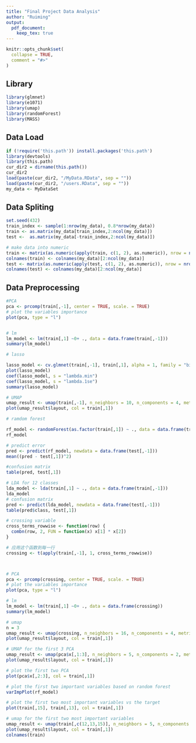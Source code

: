 ```yaml
---
title: "Final Project Data Analysis"
author: "Ruiming"
output: 
  pdf_document:
    keep_tex: true
---
```


```r
knitr::opts_chunk$set(
  collapse = TRUE,
  comment = "#>"
)
```

## Library

```r
library(glmnet)
library(e1071)
library(umap)
library(randomForest)
library(MASS)
```

## Data Load

```r
if (!require('this.path')) install.packages('this.path')
library(devtools)
library(this.path)
cur_dir2 = dirname(this.path())
cur_dir2
load(paste(cur_dir2, "/MyData.RData", sep = ""))
load(paste(cur_dir2, "/users.RData", sep = ""))
my_data <- MyDataSet
```

## Data Spliting

```r
set.seed(432)
train_index <- sample(1:nrow(my_data), 0.8*nrow(my_data))
train <- as.matrix(my_data[train_index,2:ncol(my_data)])
test <-  as.matrix(my_data[-train_index,2:ncol(my_data)])

# make data into numeric
train <- matrix(as.numeric(apply(train, c(1, 2), as.numeric)), nrow = nrow(train), ncol = ncol(train))
colnames(train) <- colnames(my_data)[2:ncol(my_data)]
test <- matrix(as.numeric(apply(test, c(1, 2), as.numeric)), nrow = nrow(test), ncol = ncol(test))
colnames(test) <- colnames(my_data)[2:ncol(my_data)]
```

## Data Preprocessing


```r
#PCA
pca <- prcomp(train[,-1], center = TRUE, scale. = TRUE)
# plot the variables importance
plot(pca, type = "l")
```

```r
```

```r
# lm 
lm_model <- lm(train[,1] ~0+ ., data = data.frame(train[,-1]))
summary(lm_model)
```

```r
# lasso

lasso_model <- cv.glmnet(train[,-1], train[,1], alpha = 1, family = "binomial", nfolds = 15)
plot(lasso_model)
coef(lasso_model, s = "lambda.min")
coef(lasso_model, s = "lambda.1se")
summary(lasso_model)
```

```r
# UMAP
umap_result <- umap(train[,-1], n_neighbors = 10, n_components = 4, metric = "euclidean")
plot(umap_result$layout, col = train[,1])
```

```r
# ramdom forest

rf_model <- randomForest(as.factor(train[,1]) ~ ., data = data.frame(train[,-1]))
rf_model

# predict error
pred <- predict(rf_model, newdata = data.frame(test[,-1]))
mean((pred - test[,1])^2)

#confusion matrix
table(pred, test[,1])
```

```r
# LDA for 12 classes
lda_model <- lda(train[,1] ~ ., data = data.frame(train[,-1]))
lda_model
# confusion matrix
pred <- predict(lda_model, newdata = data.frame(test[,-1]))
table(pred$class, test[,1])
```

```r
# crossing variable 
cross_terms_rowwise <- function(row) {
  combn(row, 2, FUN = function(x) x[1] * x[2])
}

# 应用这个函数到每一行
crossing <- t(apply(train[,-1], 1, cross_terms_rowwise))



# PCA
pca <- prcomp(crossing, center = TRUE, scale. = TRUE)
# plot the variables importance
plot(pca, type = "l")
```

```r
# lm
lm_model <- lm(train[,1] ~0+ ., data = data.frame(crossing))
summary(lm_model)
```

```r
# umap
n = 3
umap_result <- umap(crossing, n_neighbors = 16, n_components = 4, metric = "euclidean")
plot(umap_result$layout, col = train[,1])
```

```r
# UMAP for the first 3 PCA
umap_result <- umap(pca$x[,1:3], n_neighbors = 5, n_components = 2, metric = "euclidean")
plot(umap_result$layout, col = train[,1])
```

```r
# plot the first two PCA
plot(pca$x[,2:3], col = train[,1])
```

```r
# plot the first two important variables based on random forest
varImpPlot(rf_model)

# plot the first two most important variables vs the target
plot(train[,15], train[,13], col = train[,1])

# umap for the first two most important variables
umap_result <- umap(train[,c(12,13,15)], n_neighbors = 5, n_components = 4, metric = "euclidean")
plot(umap_result$layout, col = train[,1])
colnames(train)
```

```r
```

```r
```





